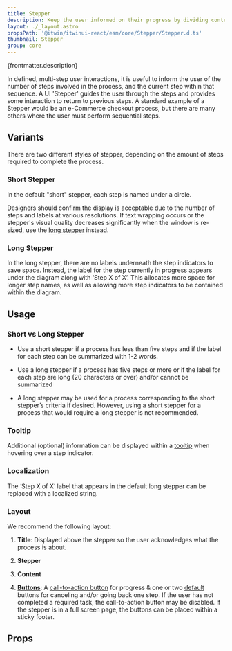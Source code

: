 ```yaml
---
title: Stepper
description: Keep the user informed on their progress by dividing content into logical steps.
layout: ./_layout.astro
propsPath: '@itwin/itwinui-react/esm/core/Stepper/Stepper.d.ts'
thumbnail: Stepper
group: core
---
```



<p>{frontmatter.description}</p>

<LiveExample src='Stepper.main.tsx'>
  <AllExamples.StepperMainExample client:load />
</LiveExample>

In defined, multi-step user interactions, it is useful to inform the user of the number of steps involved in the process, and the current step within that sequence. A UI 'Stepper' guides the user through the steps and provides some interaction to return to previous steps. A standard example of a Stepper would be an e-Commerce checkout process, but there are many others where the user must perform sequential steps.

## Variants

There are two different styles of stepper, depending on the amount of steps required to complete the process.

### Short Stepper

In the default "short" stepper, each step is named under a circle.

<LiveExample src='Stepper.short.tsx'>
  <AllExamples.StepperShortExample client:load />
</LiveExample>

Designers should confirm the display is acceptable due to the number of steps and labels at various resolutions. If text wrapping occurs or the stepper's visual quality decreases significantly when the window is re-sized, use the [long stepper](#long-stepper) instead.

### Long Stepper

In the long stepper, there are no labels underneath the step indicators to save space. Instead, the label for the step currently in progress appears under the diagram along with ‘Step X of X’. This allocates more space for longer step names, as well as allowing more step indicators to be contained within the diagram.

<LiveExample src='Stepper.long.tsx'>
  <AllExamples.StepperLongExample client:load />
</LiveExample>

## Usage

### Short vs Long Stepper

- Use a short stepper if a process has less than five steps and if the label for each step can be summarized with 1-2 words.

- Use a long stepper if a process has five steps or more or if the label for each step are long (20 characters or over) and/or cannot be summarized

- A long stepper may be used for a process corresponding to the short stepper’s criteria if desired. However, using a short stepper for a process that would require a long stepper is not recommended.

### Tooltip

Additional (optional) information can be displayed within a [tooltip](tooltip) when hovering over a step indicator.

<LiveExample src='Stepper.tooltip.tsx'>
  <AllExamples.StepperTooltipExample client:load />
</LiveExample>

### Localization

The ‘Step X of X’ label that appears in the default long stepper can be replaced with a localized string.

<LiveExample src='Stepper.localization.tsx'>
  <AllExamples.StepperLocalizationExample client:load />
</LiveExample>

### Layout

We recommend the following layout:

1. **Title**: Displayed above the stepper so the user acknowledges what the process is about.

2. **Stepper**

3. **Content**

4. [**Buttons**](button): A [call-to-action button](button#call-to-action) for progress & one or two [default](button#default) buttons for canceling and/or going back one step. If the user has not completed a required task, the call-to-action button may be disabled. If the stepper is in a full screen page, the buttons can be placed within a sticky footer.

<LiveExample src='Stepper.layout.tsx'>
  <AllExamples.StepperLayoutExample client:load />
</LiveExample>

## Props

<PropsTable path={frontmatter.propsPath} />
